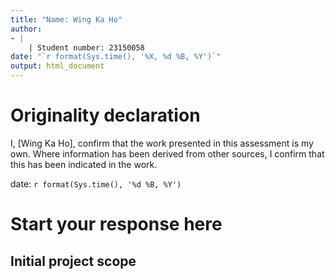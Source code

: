 ```yaml
---
title: "Name: Wing Ka Ho"
author: 
- |
    | Student number: 23150058
date: "`r format(Sys.time(), '%X, %d %B, %Y')`"
output: html_document
---
```

# Originality declaration  

I, [Wing Ka Ho], confirm that the work presented in this assessment is my own. Where information has been derived from other sources, I confirm that this has been indicated in the work.

date: `r format(Sys.time(), '%d %B, %Y')`

# Start your response here

## Initial project scope


